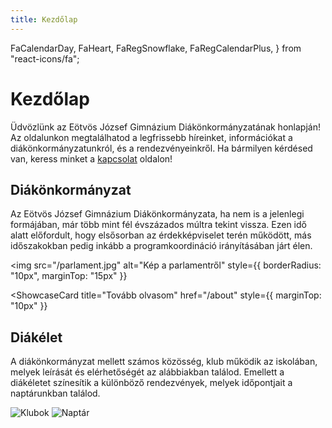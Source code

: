 ```yaml
---
title: Kezdőlap
---
```


FaCalendarDay,
FaHeart,
FaRegSnowflake,
FaRegCalendarPlus,
} from "react-icons/fa";

# Kezdőlap

Üdvözlünk az Eötvös József Gimnázium Diákönkormányzatának honlapján! Az oldalunkon megtalálhatod a legfrissebb híreinket, információkat a diákönkormányzatunkról, és a rendezvényeinkről. Ha bármilyen kérdésed van, keress minket a [kapcsolat](/contact) oldalon!

## Diákönkormányzat

Az Eötvös József Gimnázium Diákönkormányzata, ha nem is a jelenlegi formájában, már több mint fél évszázados múltra tekint vissza. Ezen idő alatt előfordult, hogy elsősorban az érdekképviselet terén működött, más időszakokban pedig inkább a programkoordináció irányításában járt élen.

<img
src="/parlament.jpg"
alt="Kép a parlamentről"
style={{ borderRadius: "10px", marginTop: "15px" }}

> </img>

<ShowcaseCard
title="Tovább olvasom"
href="/about"
style={{ marginTop: "10px" }}

> </ShowcaseCard>
> <ShowcaseCard
>   title="Kormány és további tisztségviselők"
>   href="/government"
>   style={{ marginTop: "10px" }}
> </ShowcaseCard>

## Diákélet

A diákönkormányzat mellett számos közösség, klub működik az iskolában, melyek leírását és elérhetőségét az alábbiakban találod. Emellett a diákéletet színesítik a különböző rendezvények, melyek időpontjait a naptárunkban találod.

<Cards>
  <ShowcaseCard title="Klubok" href="/clubs">
    <img
      src="/klubexpo.png"
      alt="Klubok"
      style={{ aspectRatio: 12 / 7, objectFit: "cover" }}
    ></img>
  </ShowcaseCard>
  <ShowcaseCard title="Naptár" href="/calendar">
    <img
      src="/calendar.jpg"
      alt="Naptár"
      style={{ aspectRatio: 12 / 7, objectFit: "cover" }}
    ></img>
  </ShowcaseCard>
</Cards>
